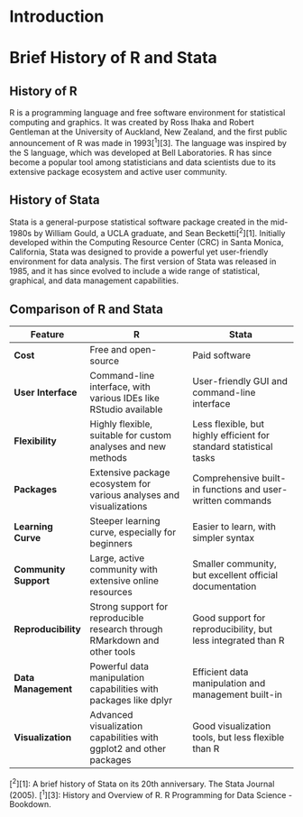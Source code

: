 # Introduction

# Brief History of R and Stata

## History of R

R is a programming language and free software environment for statistical computing and graphics. It was created by Ross Ihaka and Robert Gentleman at the University of Auckland, New Zealand, and the first public announcement of R was made in 1993[^1^][3]. The language was inspired by the S language, which was developed at Bell Laboratories. R has since become a popular tool among statisticians and data scientists due to its extensive package ecosystem and active user community.

## History of Stata

Stata is a general-purpose statistical software package created in the mid-1980s by William Gould, a UCLA graduate, and Sean Becketti[^2^][1]. Initially developed within the Computing Resource Center (CRC) in Santa Monica, California, Stata was designed to provide a powerful yet user-friendly environment for data analysis. The first version of Stata was released in 1985, and it has since evolved to include a wide range of statistical, graphical, and data management capabilities.

## Comparison of R and Stata

| Feature                | R                                                                 | Stata                                                              |
|------------------------|-------------------------------------------------------------------|--------------------------------------------------------------------|
| **Cost**               | Free and open-source                                             | Paid software                                                      |
| **User Interface**     | Command-line interface, with various IDEs like RStudio available | User-friendly GUI and command-line interface                       |
| **Flexibility**        | Highly flexible, suitable for custom analyses and new methods    | Less flexible, but highly efficient for standard statistical tasks |
| **Packages**           | Extensive package ecosystem for various analyses and visualizations | Comprehensive built-in functions and user-written commands         |
| **Learning Curve**     | Steeper learning curve, especially for beginners                 | Easier to learn, with simpler syntax                                |
| **Community Support**  | Large, active community with extensive online resources          | Smaller community, but excellent official documentation            |
| **Reproducibility**    | Strong support for reproducible research through RMarkdown and other tools | Good support for reproducibility, but less integrated than R        |
| **Data Management**    | Powerful data manipulation capabilities with packages like dplyr | Efficient data manipulation and management built-in                |
| **Visualization**      | Advanced visualization capabilities with ggplot2 and other packages | Good visualization tools, but less flexible than R                  |

[^2^][1]: A brief history of Stata on its 20th anniversary. The Stata Journal (2005).
[^1^][3]: History and Overview of R. R Programming for Data Science - Bookdown.


